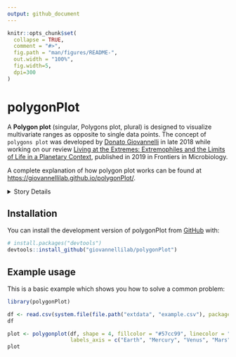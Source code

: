 ```yaml
---
output: github_document
---
```


<!-- README.md is generated from README.Rmd. Please edit that file -->

```r
knitr::opts_chunk$set(
  collapse = TRUE,
  comment = "#>",
  fig.path = "man/figures/README-",
  out.width = "100%",
  fig.width=5,
  dpi=300
)
```

# polygonPlot

<!-- badges: start -->
<!-- badges: end -->


A **Polygon plot** (singular, Polygons plot, plural) is designed to visualize multivariate ranges as opposite to single data points. The concept of `polygons plot` was developed by [Donato Giovannelli](https://www.donatogiovannelli.com/) in late 2018 while working on our review [Living at the Extremes: Extremophiles and the Limits of Life in a Planetary Context](https://doi.org/10.3389/fmicb.2019.00780), published in 2019 in Frontiers in Microbiology.



A complete explanation of how polygon plot works can be found at
<https://giovannellilab.github.io/polygonPlot/>.


<details>
<summary>Story Details</summary>

While working on the review, he started collecting data regarding the range (minimum and maximum) for physico-chemical parameters of Earth’s life such as pH, temperature, salinity and pressure. He wanted to visualize the ranges of these variables in a single plot, but I could not find a simple way to do it. After some research and a lot of doodling, the polygons plot was born!


<img src="https://www.frontiersin.org/files/Articles/447668/fmicb-10-00780-HTML-r2/image_m/fmicb-10-00780-g002.jpg" class="img-responsive" alt="Merino_et_al_2019_polygon_plot">

</details>

## Installation

You can install the development version of polygonPlot from [GitHub](https://github.com/giovannellilab/polygonPlot) with:

``` r
# install.packages("devtools")
devtools::install_github("giovannellilab/polygonPlot")
```

## Example usage

This is a basic example which shows you how to solve a common problem:

```r
library(polygonPlot)

df <- read.csv(system.file(file.path("extdata", "example.csv"), package="polygonPlot"))
df
```

```r
plot <- polygonplot(df, shape = 4, fillcolor = "#57cc99", linecolor = "#38a3a5",
                    labels_axis = c("Earth", "Mercury", "Venus", "Mars"))
plot
```

